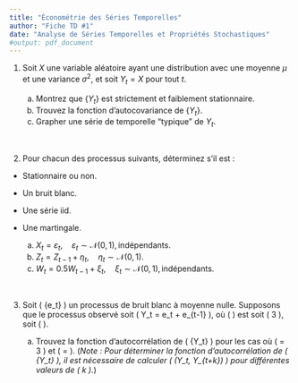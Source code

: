 ```yaml
---
title: "Économétrie des Séries Temporelles"
author: "Fiche TD #1"
date: "Analyse de Séries Temporelles et Propriétés Stochastiques"
#output: pdf_document
---
```


1. Soit $X$ une variable aléatoire ayant une distribution avec une moyenne $\mu$ et une variance $\sigma^2$, et soit $Y_t = X$ pour tout $t$.

    (a) Montrez que $\{Y_t\}$ est strictement et faiblement stationnaire.
    (b) Trouvez la fonction d'autocovariance de $\{Y_t\}$.
    (c) Grapher une série de temporelle "typique" de ${Y_t}$.

<br>
\bigskip\bigskip

2. Pour chacun des processus suivants, déterminez s’il est :
  
  - Stationnaire ou non.
  - Un bruit blanc.
  - Une série $\mathsf{iid}$.
  - Une martingale.

    (a) $X_t = \varepsilon_t, \quad \varepsilon_t \sim \mathcal{N}(0, 1), \text{indépendants}.$
    (b) $Z_t = Z_{t-1} + \eta_t, \quad \eta_t \sim \mathcal{N}(0, 1).$
    (c) $W_t = 0.5 W_{t-1} + \xi_t, \quad \xi_t \sim \mathcal{N}(0, 1), \text{indépendants}.$

<br>
\bigskip\bigskip

3. Soit \( \{e_t\} \) un processus de bruit blanc à moyenne nulle. Supposons que le processus observé soit \( Y_t = e_t + \theta e_{t-1} \), où \( \theta \) est soit \( 3 \), soit \( \frac{1}{3} \).

    (a) Trouvez la fonction d'autocorrélation de \( \{Y_t\} \) pour les cas où \( \theta = 3 \) et \( \theta = \frac{1}{3} \). \newline
    (*Note : Pour déterminer la fonction d'autocorrélation de \( \{Y_t\} \), il est nécessaire de calculer \( \mathsf{cov}(Y_t, Y_{t+k}) \) pour différentes valeurs de \( k \).*)

